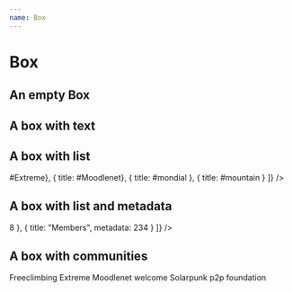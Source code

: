 ```yaml
---
name: Box
---
```



# Box


## An empty Box
<Playground>
    <ThemeProvider>
<Box title="Activities" icon="activity" />
</ThemeProvider>
</Playground>

## A box with text
<Playground>
    <ThemeProvider>
<Box title="Activities" icon="activity"  text="Every kind of instructional design model that you can think of is shared here." />
</ThemeProvider>
</Playground>


## A box with list

<Playground>
  <ThemeProvider>
    <Box
        icon="hashtag"
        title="Hashtags"
        type="list"
        items={[
        { title: <Link color="#f98012" href="http://google.com">#Extreme</Link>},
        { title: <Link color="#f98012" href="http://google.com">#Moodlenet</Link>},
        { title: <Link color="#f98012" href="http://google.com">#mondial</Link> },
        { title: <Link color="#f98012" href="http://google.com">#mountain</Link> }
        ]}
    />
  </ThemeProvider>
</Playground>


## A box with list and metadata

<Playground>
  <ThemeProvider>
   <Box
    title="Participants"
    type="list"
    icon="users"
    items={[
    { title: "Admins", metadata: <Badge>8</Badge> },
    { title: "Members", metadata: <Badge>234</Badge> }
    ]}
  />              
  </ThemeProvider>
</Playground>


## A box with communities

<Playground>
  <ThemeProvider>
   <Box
    title="Sidebar"
  > 
    <Flex
      p={3}
      m={-2}
      style={{borderBottom: "1px solid #efefef"}}
      alignItems='center'
    >
    <Avatar width={36} height={36} mr={2} src='https://source.unsplash.com/random/60x60' />
    <Text fontWeight='bold' fontSize={[2, 3]}>Freeclimbing Extreme</Text>
    </Flex>
    <Flex 
     p={3}
      m={-2}
      style={{borderBottom: "1px solid #efefef"}}
      alignItems='center'>
    <Avatar width={36} height={36}  mr={2} src='https://source.unsplash.com/random/60x60' />
    <Text fontWeight='bold' fontSize={[2, 3]}>Moodlenet welcome</Text>
    </Flex>
    <Flex  p={3}
      m={-2}
      style={{borderBottom: "1px solid #efefef"}}
      alignItems='center'
      >
    <Avatar width={36} height={36}  mr={2} src='https://source.unsplash.com/random/60x60' />
    <Text fontWeight='bold'  fontSize={[2, 3]}>Solarpunk</Text>
    </Flex>
    <Flex  p={3}
      m={-2}
      style={{borderBottom: "1px solid #efefef"}}
      alignItems='center'>
    <Avatar width={36} height={36}  mr={2} src='https://source.unsplash.com/random/60x60' />
    <Text   fontWeight='bold' fontSize={[2, 3]}>p2p foundation</Text>
    </Flex>           
  </Box>              
  </ThemeProvider>
</Playground>

